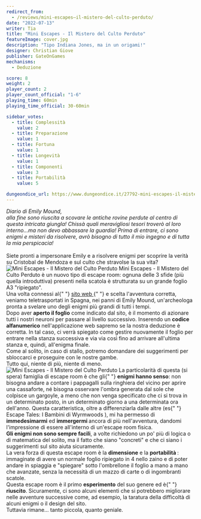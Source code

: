 ```yaml
---
redirect_from:
  - /reviews/mini-escapes–il-mistero-del-culto-perduto/
date: "2022-07-13"
writer: Tia
title: "Mini Escapes - Il Mistero del Culto Perduto"
featureImage: cover.jpg
description: "Tipo Indiana Jones, ma in un origami!"
designer: Christian Giove
publisher: GateOnGames
mechanisms:
  - Deduzione

score: 8
weight: 2
player_count: 2
player_count_official: "1-6"
playing_time: 60min
playing_time_official: 30-60min

sidebar_votes:
  - title: Complessità
    value: 2
  - title: Preparazione
    value: 1
  - title: Fortuna
    value: 1
  - title: Longevità
    value: 1
  - title: Componenti
    value: 3
  - title: Portabilità
    value: 5

dungeondice_url: https://www.dungeondice.it/27792-mini-escapes-il-mistero-del-culto-perduto.html
---
```


<Setting>
  <em>Diario di Emily Mound,</em>
  <br />
  <em>
    alla fine sono riuscita a scovare le antiche rovine perdute al centro di
    questa intricata giungla! Chissà quali meravigliosi tesori troverò al loro
    interno…ma non devo abbassare la guardia! Prima di entrare, ci sono enigmi e
    misteri da risolvere, avrò bisogno di tutto il mio ingegno e di tutta la mia
    perspicacia!
  </em>
  <br />
  <br />
  Siete pronti a impersonare Emily e a risolvere enigmi per scoprire la verità su
  Cristobal de Mendoza e sul culto che stravolse la sua vita?
</Setting>

<img src="./game1.jpg" alt="Mini Escapes - Il Mistero del Culto Perduto" />

<Rules>
  Mini Escapes - Il Mistero del Culto Perduto è un nuovo tipo di escape room:
  ognuna delle 3 sfide (più quella introduttiva) presenti nella scatola è
  strutturata su un grande foglio A3 "ripiegato".
  <br />
  Una volta connessi al{" "}
  <a href="https://www.gateongames.com/miniescapes/" target="_blank">
    sito web
  </a>{" "}
  e scelta l'avventura corretta, veniamo teletrasportati in Spagna, nei panni di
  Emily Mound, un'archeologa pronta a svelare uno degli enigmi più grandi di
  tutti i tempi.
  <br />
  Dopo aver <strong>aperto il foglio</strong> come indicato dal sito, è il
  momento di azionare tutti i nostri neuroni per passare al livello successivo.
  Inserendo un <strong>codice alfanumerico</strong> nell'applicazione web
  sapremo se la nostra deduzione è corretta. In tal caso, ci verrà spiegato come
  gestire nuovamente il foglio per entrare nella stanza successiva e via via
  così fino ad arrivare all'ultima stanza e, quindi, all'enigma finale.
  <br />
  Come al solito, in caso di stallo, potremo domandare dei suggerimenti per
  sbloccarci e proseguire con le nostre gambe.
  <br />
  Tutto qui, niente di più, niente di meno.
</Rules>

<img src="./game2.jpg?t=1" alt="Mini Escapes - Il Mistero del Culto Perduto" />

<Feedback>
  La particolarità di questa (si spera) famiglia di escape room è che gli{" "}
  <strong>enigmi hanno senso</strong>: non bisogna andare a contare i pappagalli
  sulla ringhiera del vicino per aprire una cassaforte, né bisogna osservare
  l'ombra generata dal sole che colpisce un gargoyle, a meno che non venga
  specificato che ci si trova in un determinato posto, in un determinato giorno
  a una determinata ora dell'anno. Questa caratteristica, oltre a differenziarla
  dalle altre (es{" "}
  <Link to="/reviews/escape-tales-i-bambini-di-wyrmwoods/">
    Escape Tales: I Bambini di Wyrmwoods
  </Link>
  ), mi ha permesso di <strong>immedesimarmi</strong> ed <strong>
    immergermi
  </strong> ancora di più nell'avventura, dandomi l'impressione di essere all'interno
  di un'escape room fisica.
  <br />
  <strong>Gli enigmi non sono sempre facili</strong>, a volte richiedono un po' più
  di logica o di matematica del solito, ma il fatto che siano "concreti" e che ci
  siano i suggerimenti sul sito aiuta sicuramente.
  <br />
  La vera forza di questa escape room è la <strong>dimensione</strong> e la <strong>
    portabilità
  </strong>: immaginate di avere un normale foglio ripiegato in 4 nello zaino e di
  poter andare in spiaggia e "spiegare" sotto l'ombrellone il foglio a mano a mano
  che avanzate, senza la necessità di un mazzo di carte o di ingombranti scatole.
  <br />
  Questa escape room è il primo <strong>esperimento</strong> del suo genere ed è{" "}
  <strong>riuscito</strong>. Sicuramente, ci sono alcuni elementi che si potrebbero
  migliorare nelle avventure successive come, ad esempio, la taratura della difficoltà
  di alcuni enigmi o il design del sito.
  <br />
  Tuttavia rimane… tanto piccola, quanto geniale.
</Feedback>
